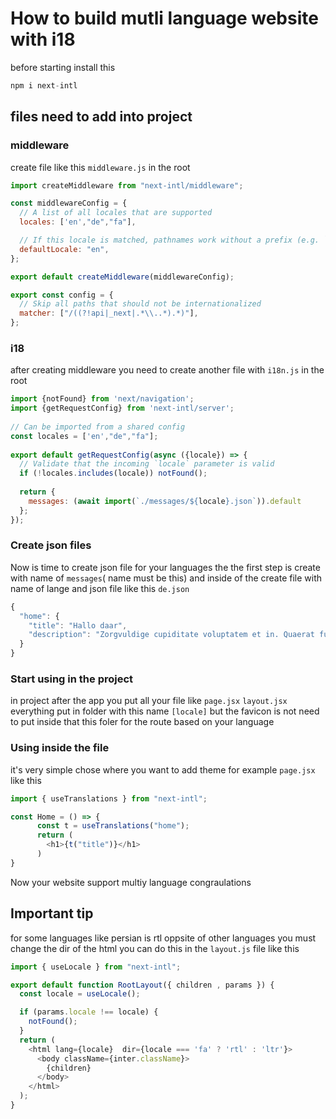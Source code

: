 # How to build mutli language website with i18

before starting install this 

```javascript
npm i next-intl
```

## files need to add into project 

### middleware
create file like this  `middleware.js` in the root

```javascript
import createMiddleware from "next-intl/middleware";

const middlewareConfig = {
  // A list of all locales that are supported
  locales: ['en',"de","fa"],

  // If this locale is matched, pathnames work without a prefix (e.g. `/about`)
  defaultLocale: "en",
};

export default createMiddleware(middlewareConfig);

export const config = {
  // Skip all paths that should not be internationalized
  matcher: ["/((?!api|_next|.*\\..*).*)"],
};

```

### i18
after creating middleware you need to create another file with `i18n.js` in the root

```javascript
import {notFound} from 'next/navigation';
import {getRequestConfig} from 'next-intl/server';
 
// Can be imported from a shared config
const locales = ['en',"de","fa"];
 
export default getRequestConfig(async ({locale}) => {
  // Validate that the incoming `locale` parameter is valid
  if (!locales.includes(locale)) notFound();
 
  return {
    messages: (await import(`./messages/${locale}.json`)).default
  };
});
```
### Create json files 
Now is time to create json file for your languages the 
the first step is create with name of `messages`( name must be this)
and inside of the create file with name of lange and json file like this 
`de.json`
```javascript
{
  "home": {
    "title": "Hallo daar",
    "description": "Zorgvuldige cupiditate voluptatem et in. Quaerat fugiat ut veronderstelling behalve u exercitationem quasi. In deleniti eaque aut repudiandae en een id nisi."
  }
}
```
### Start using in the project 
in project after the app you put all your file like `page.jsx` `layout.jsx` 
everything put in folder with this name `[locale]` but the favicon is not need to put inside that 
this foler for the route based on your language

### Using inside the file 
it's very simple chose where you want to add theme for example `page.jsx` like this 

```javascript
import { useTranslations } from "next-intl";

const Home = () => {
      const t = useTranslations("home");
      return (
        <h1>{t("title")}</h1>
      )
}
```

Now your website support multiy language congraulations 

## Important tip 

for some languages like persian is rtl oppsite of other languages you must change the dir of the html you can do this in the 
`layout.js` file like this 

```javascript
import { useLocale } from "next-intl";

export default function RootLayout({ children , params }) {
  const locale = useLocale();

  if (params.locale !== locale) {
    notFound();
  }
  return (
    <html lang={locale}  dir={locale === 'fa' ? 'rtl' : 'ltr'}>
      <body className={inter.className}>
        {children}
      </body>
    </html>
  );
}
```